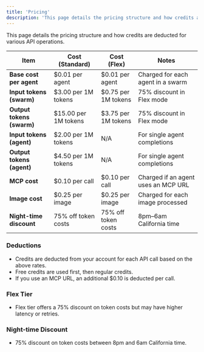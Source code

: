 ```yaml
---
title: 'Pricing'
description: 'This page details the pricing structure and how credits are deducted for various API operations.'
---
```


This page details the pricing structure and how credits are deducted for various API operations.

| Item                      | Cost (Standard)      | Cost (Flex)         | Notes                                                     |
| ------------------------- | -------------------- | ------------------- | --------------------------------------------------------- |
| **Base cost per agent**   | $0.01 per agent      | $0.01 per agent     | Charged for each agent in a swarm                         |
| **Input tokens (swarm)**  | $3.00 per 1M tokens  | $0.75 per 1M tokens | 75% discount in Flex mode                                 |
| **Output tokens (swarm)** | $15.00 per 1M tokens | $3.75 per 1M tokens | 75% discount in Flex mode                                 |
| **Input tokens (agent)**  | $2.00 per 1M tokens  | N/A                 | For single agent completions                              |
| **Output tokens (agent)** | $4.50 per 1M tokens  | N/A                 | For single agent completions                              |
| **MCP cost**              | $0.10 per call       | $0.10 per call      | Charged if an agent uses an MCP URL                       |
| **Image cost**            | $0.25 per image      | $0.25 per image     | Charged for each image processed                          |
| **Night-time discount**   | 75% off token costs  | 75% off token costs | 8pm–6am California time |

### Deductions

* Credits are deducted from your account for each API call based on the above rates.
* Free credits are used first, then regular credits.
* If you use an MCP URL, an additional $0.10 is deducted per call.

### Flex Tier

* Flex tier offers a 75% discount on token costs but may have higher latency or retries.

### Night-time Discount

* 75% discount on token costs between 8pm and 6am California time.

